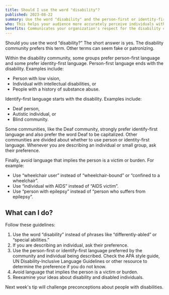 ```yaml
---
title: Should I use the word "disability"?
published: 2023-08-22
summary: Use the word "disability" and the person-first or identity-first language preferred by the individual and community being described. Avoid biased language.
who: This helps your audience more accurately perceive individuals with disabilities and honors the preferences of those individuals.
benefits: Communicates your organization's respect for the disability community as a whole.
---
```



Should you use the word “disability?” The short answer is yes. The disability community prefers this term. Other terms can seem fake or patronizing. 

Within the disability community, some groups prefer person-first language and some prefer identity-first language. Person-first language ends with the disability. Examples include:
- Person with low vision,
- Individual with intellectual disabilities, or
- People with a history of substance abuse.

Identify-first language starts with the disability. Examples include:
- Deaf person,
- Autistic individual, or
- Blind community.

Some communities, like the Deaf community, strongly prefer identify-first language and also prefer the word Deaf to be capitalized.  Other communities are divided about whether to use person or identity-first language.  Whenever you are describing an individual or small group, ask their preference. 

Finally, avoid language that implies the person is a victim or burden.  For example:
- Use “wheelchair user” instead of “wheelchair-bound” or “confined to a wheelchair”.
- Use “individual with AIDS” instead of “AIDS victim”.
- Use “person with epilepsy” instead of “person who suffers from epilepsy”.

## What can I do?

Follow these guidelines:

1. Use the word “disability” instead of phrases like “differently-abled” or “special abilities.” 
2. If you are describing an individual, ask their preference.
3. Use the person-first or identify-first language preferred by the community and individual being described. Check the
   <ExternalLink href="https://apastyle.apa.org/style-grammar-guidelines/bias-free-language/disability" inline={true}>APA style guide</ExternalLink>,
   <ExternalLink href="https://www.ungeneva.org/sites/default/files/2021-01/Disability-Inclusive-Language-Guidelines.pdf" inline={true}>UN Disability-Inclusive Language Guidelines</ExternalLink>
   or other resource to determine the preference if you do not know. 
4. Avoid language that implies the person is a victim or burden.
5. Reexamine your ideas about disability and disabled individuals.

Next week's tip will challenge preconceptions about people with disabilities. 

